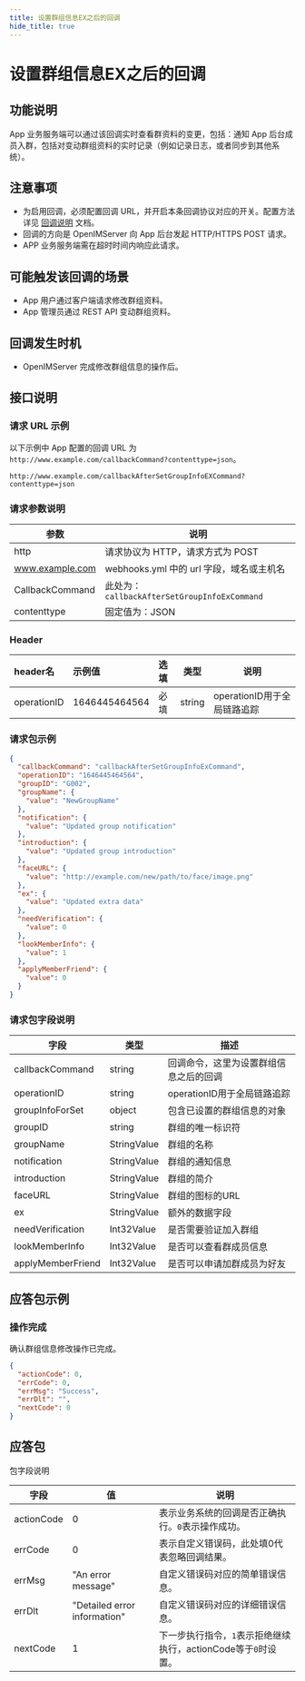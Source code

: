 ```yaml
---
title: 设置群组信息EX之后的回调
hide_title: true
---
```


# 设置群组信息EX之后的回调

## 功能说明
App 业务服务端可以通过该回调实时查看群资料的变更，包括：通知 App 后台成员入群，包括对变动群组资料的实时记录（例如记录日志，或者同步到其他系统）。

## 注意事项
- 为启用回调，必须配置回调 URL，并开启本条回调协议对应的开关。配置方法详见 [回调说明](../introduction) 文档。
- 回调的方向是 OpenIMServer 向 App 后台发起 HTTP/HTTPS POST 请求。
- APP 业务服务端需在超时时间内响应此请求。

## 可能触发该回调的场景
- App 用户通过客户端请求修改群组资料。
- App 管理员通过 REST API 变动群组资料。

## 回调发生时机
- OpenIMServer 完成修改群组信息的操作后。

## 接口说明

### 请求 URL 示例
以下示例中 App 配置的回调 URL 为 `http://www.example.com/callbackCommand?contenttype=json`。
```plaintext
http://www.example.com/callbackAfterSetGroupInfoEXCommand?contenttype=json
```

### 请求参数说明

| 参数            | 说明                                              |
| --------------- | ------------------------------------------------- |
| http            | 请求协议为 HTTP，请求方式为 POST                  |
| www.example.com | webhooks.yml 中的 url 字段，域名或主机名 |
| CallbackCommand | 此处为：`callbackAfterSetGroupInfoExCommand`      |
| contenttype     | 固定值为：JSON                                    |

### Header
| header名     | 示例值           | 选填  | 类型     | 说明                  |
|:------------|:--------------|:----|--------|---------------------|
| operationID | 1646445464564 | 必填  | string | operationID用于全局链路追踪 |

### 请求包示例
```json
{
  "callbackCommand": "callbackAfterSetGroupInfoExCommand",
  "operationID": "1646445464564",
  "groupID": "G002",
  "groupName": {
    "value": "NewGroupName"
  },
  "notification": {
    "value": "Updated group notification"
  },
  "introduction": {
    "value": "Updated group introduction"
  },
  "faceURL": {
    "value": "http://example.com/new/path/to/face/image.png"
  },
  "ex": {
    "value": "Updated extra data"
  },
  "needVerification": {
    "value": 0
  },
  "lookMemberInfo": {
    "value": 1
  },
  "applyMemberFriend": {
    "value": 0
  }
}
```

### 请求包字段说明

| 字段                   | 类型       | 描述                                        |
|----------------------|------------|-------------------------------------------|
| callbackCommand      | string     | 回调命令，这里为设置群组信息之后的回调       |
| operationID | string | operationID用于全局链路追踪 |
| groupInfoForSet      | object     | 包含已设置的群组信息的对象                  |
| groupID              | string     | 群组的唯一标识符                           |
| groupName            | StringValue | 群组的名称                                 |
| notification         | StringValue | 群组的通知信息                             |
| introduction         | StringValue | 群组的简介                                 |
| faceURL              | StringValue | 群组的图标的URL                            |
| ex                   | StringValue | 额外的数据字段                             |
| needVerification     | Int32Value | 是否需要验证加入群组                       |
| lookMemberInfo       | Int32Value | 是否可以查看群成员信息                     |
| applyMemberFriend    | Int32Value | 是否可以申请加群成员为好友                 |

## 应答包示例

### 操作完成
确认群组信息修改操作已完成。

```json
{
  "actionCode": 0,
  "errCode": 0,
  "errMsg": "Success",
  "errDlt": "",
  "nextCode": 0
}
```

## 应答包

包字段说明

| 字段         | 值                           | 说明                                       |
|-------------|------------------------------|------------------------------------------|
| actionCode  | 0                            | 表示业务系统的回调是否正确执行。`0`表示操作成功。     |
| errCode     | 0                            | 表示自定义错误码，此处填0代表忽略回调结果。|
| errMsg      | "An error message"           | 自定义错误码对应的简单错误信息。|
| errDlt      | "Detailed error information" | 自定义错误码对应的详细错误信息。|
| nextCode    | 1                            | 下一步执行指令，`1`表示拒绝继续执行，actionCode等于`0`时设置。|

